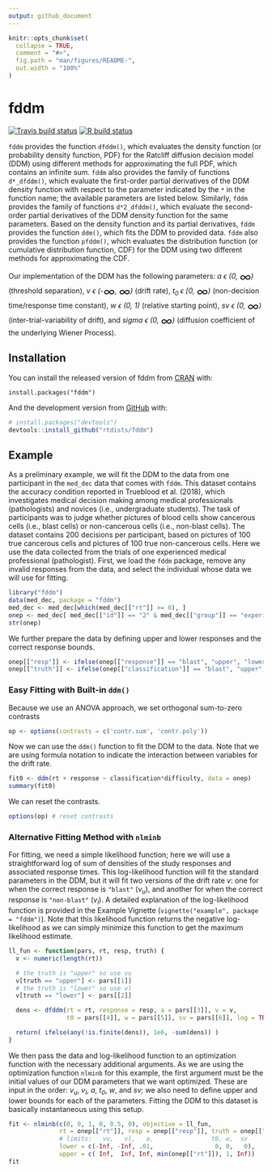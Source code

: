 ```yaml
---
output: github_document
---
```


<!-- README.md is generated from README.Rmd. Please edit that file -->

```r
knitr::opts_chunk$set(
  collapse = TRUE,
  comment = "#>",
  fig.path = "man/figures/README-",
  out.width = "100%"
)
```

# fddm

<!-- badges: start -->
[![Travis build status](https://travis-ci.org/rtdists/fddm.svg?branch=master)](https://travis-ci.org/rtdists/fddm)
[![R build status](https://github.com/rtdists/fddm/workflows/R-CMD-check/badge.svg)](https://github.com/rtdists/fddm/actions)
<!-- badges: end -->

`fddm` provides the function `dfddm()`, which evaluates the density function (or probability density function, PDF) for the Ratcliff diffusion decision model (DDM) using different methods for approximating the full PDF, which contains an infinite sum.
`fddm` also provides the family of functions `d*_dfddm()`, which evaluate the first-order partial derivatives of the DDM density function with respect to the parameter indicated by the `*` in the function name; the available parameters are listed below.
Similarly, `fddm` provides the family of functions `d*2_dfddm()`, which evaluate the second-order partial derivatives of the DDM density function for the same parameters.
Based on the density function and its partial derivatives, `fddm` provides the function `ddm()`, which fits the DDM to provided data.
`fddm` also provides the function `pfddm()`, which evaluates the distribution function (or cumulative distribution function, CDF) for the DDM using two different methods for approximating the CDF.

Our implementation of the DDM has the following parameters: *a &#1013; (0, <font style="vertical-align: middle;" size="5em">&#8734;</font>)* (threshold separation), *v &#1013; (-<font style="vertical-align: middle;" size="5em">&#8734;</font>, <font style="vertical-align: middle;" size="5em">&#8734;</font>)* (drift rate), *t<sub>0</sub> &#1013; [0, <font style="vertical-align: middle;" size="5em">&#8734;</font>)* (non-decision time/response time constant), *w &#1013; (0, 1)* (relative starting point), *sv &#1013; (0, <font style="vertical-align: middle;" size="5em">&#8734;</font>)* (inter-trial-variability of drift), and *sigma &#1013; (0, <font style="vertical-align: middle;" size="5em">&#8734;</font>)* (diffusion coefficient of the underlying Wiener Process).

## Installation

You can install the released version of fddm from [CRAN](https://CRAN.R-project.org) with:

```
install.packages("fddm")
```

And the development version from [GitHub](https://github.com/) with:

``` r
# install.packages("devtools")
devtools::install_github("rtdists/fddm")
```

## Example
As a preliminary example, we will fit the DDM to the data from one participant in the `med_dec` data that comes with `fddm`. This dataset contains the accuracy condition reported in Trueblood et al. (2018), which investigates medical decision making among medical professionals (pathologists) and novices (i.e., undergraduate students). The task of participants was to judge whether pictures of blood cells show cancerous cells (i.e., blast cells) or non-cancerous cells (i.e., non-blast cells). The dataset contains 200 decisions per participant, based on pictures of 100 true cancerous cells and pictures of 100 true non-cancerous cells. Here we use the data collected from the trials of one experienced medical professional (pathologist). First, we load the `fddm` package, remove any invalid responses from the data, and select the individual whose data we will use for fitting.

```r
library("fddm")
data(med_dec, package = "fddm")
med_dec <- med_dec[which(med_dec[["rt"]] >= 0), ]
onep <- med_dec[ med_dec[["id"]] == "2" & med_dec[["group"]] == "experienced", ]
str(onep)
```

We further prepare the data by defining upper and lower responses and the correct response bounds.

```r
onep[["resp"]] <- ifelse(onep[["response"]] == "blast", "upper", "lower")
onep[["truth"]] <- ifelse(onep[["classification"]] == "blast", "upper", "lower")
```

### Easy Fitting with Built-in `ddm()`
Because we use an ANOVA approach, we set orthogonal sum-to-zero contrasts
```r
op <- options(contrasts = c('contr.sum', 'contr.poly'))
```

Now we can use the `ddm()` function to fit the DDM to the data. Note that we are using formula notation to indicate the interaction between variables for the drift rate.

```r
fit0 <- ddm(rt + response ~ classification*difficulty, data = onep)
summary(fit0)
```

We can reset the contrasts.

```r
options(op) # reset contrasts
```

### Alternative Fitting Method with `nlminb`
For fitting, we need a simple likelihood function; here we will use a straightforward log of sum of densities of the study responses and associated response times. This log-likelihood function will fit the standard parameters in the DDM, but it will fit two versions of the drift rate *v*: one for when the correct response is `"blast"` (*v<sub>u</sub>*), and another for when the correct response is `"non-blast"` (*v<sub>l</sub>*). A detailed explanation of the log-likelihood function is provided in the Example Vignette (`vignette("example", package = "fddm")`). Note that this likelihood function returns the negative log-likelihood as we can simply minimize this function to get the maximum likelihood estimate.

```r
ll_fun <- function(pars, rt, resp, truth) {
  v <- numeric(length(rt))

  # the truth is "upper" so use vu
  v[truth == "upper"] <- pars[[1]]
  # the truth is "lower" so use vl
  v[truth == "lower"] <- pars[[2]]

  dens <- dfddm(rt = rt, response = resp, a = pars[[3]], v = v,
                t0 = pars[[4]], w = pars[[5]], sv = pars[[6]], log = TRUE)

  return( ifelse(any(!is.finite(dens)), 1e6, -sum(dens)) )
}
```

We then pass the data and log-likelihood function to an optimization function with the necessary additional arguments. As we are using the optimization function `nlminb` for this example, the first argument must be the initial values of our DDM parameters that we want optimized. These are input in the order: *v<sub>u</sub>*, *v<sub>l</sub>*, *a*, *t<sub>0</sub>*, *w*, and *sv*; we also need to define upper and lower bounds for each of the parameters. Fitting the DDM to this dataset is basically instantaneous using this setup.

```r
fit <- nlminb(c(0, 0, 1, 0, 0.5, 0), objective = ll_fun,
              rt = onep[["rt"]], resp = onep[["resp"]], truth = onep[["truth"]],
              # limits:   vu,   vl,   a,                t0, w,  sv
              lower = c(-Inf, -Inf, .01,                 0, 0,   0),
              upper = c( Inf,  Inf, Inf, min(onep[["rt"]]), 1, Inf))
fit
```
